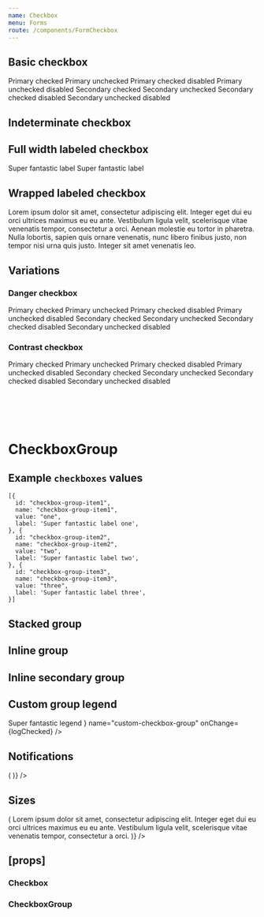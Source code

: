 ```yaml
---
name: Checkbox
menu: Forms
route: /components/FormCheckbox
---
```



<PageTitle src="components/Form/Checkbox" title="Checkbox" />

## Basic checkbox

<Playground>
  <ThemeWrapper>
    <Flex wrap direction="row">
      <Rhythm m={2}>
        <Flex direction="column">
          <Rhythm my={2}>
            <Checkbox checked name="basic" onChange={logChecked} />
            <Checkbox name="basic" onChange={logChecked} />
            <Checkbox checked name="basic" onChange={logChecked}>
              Primary checked
            </Checkbox>
            <Checkbox name="basic" onChange={logChecked}>
              Primary unchecked
            </Checkbox>
            <Checkbox checked disabled name="basic" onChange={logChecked}>
              Primary checked disabled
            </Checkbox>
            <Checkbox disabled name="basic" onChange={logChecked}>
              Primary unchecked disabled
            </Checkbox>
          </Rhythm>
        </Flex>
        <Flex direction="column">
          <Rhythm my={2}>
            <Checkbox checked name="basic" onChange={logChecked} variant="secondary" />
            <Checkbox name="basic" onChange={logChecked} variant="secondary" />
            <Checkbox checked name="basic" onChange={logChecked} variant="secondary">
              Secondary checked
            </Checkbox>
            <Checkbox name="basic" onChange={logChecked} variant="secondary">
              Secondary unchecked
            </Checkbox>
            <Checkbox checked disabled name="basic" onChange={logChecked} variant="secondary">
              Secondary checked disabled
            </Checkbox>
            <Checkbox disabled name="basic" onChange={logChecked} variant="secondary">
              Secondary unchecked disabled
            </Checkbox>
          </Rhythm>
        </Flex>
      </Rhythm>
    </Flex>
  </ThemeWrapper>
</Playground>

## Indeterminate checkbox

<Playground>
  <ThemeWrapper>
    <Rhythm my={2}>
      <FormComponentDemo unwrapped initialValue={false} property="checked" type="checkbox">
        <Checkbox indeterminate onChange={logChecked} />
      </FormComponentDemo>
      <FormComponentDemo unwrapped initialValue={false} property="checked" type="checkbox">
        <Checkbox indeterminate onChange={logChecked} variant="secondary" />
      </FormComponentDemo>
    </Rhythm>
  </ThemeWrapper>
</Playground>

## Full width labeled checkbox

<Playground>
  <ThemeWrapper>
    <Flex direction="column" style={{ width: 240 }}>
      <Rhythm my={2}>
        <Checkbox checked full name="labeled-Checkbox" onChange={logChecked}>
          Super fantastic label
        </Checkbox>
        <Checkbox full reverse name="labeled-Checkbox" onChange={logChecked}>
          Super fantastic label
        </Checkbox>
      </Rhythm>
    </Flex>
  </ThemeWrapper>
</Playground>

## Wrapped labeled checkbox

<Playground>
  <ThemeWrapper>
    <FormComponentDemo unwrapped initialValue={true} property="checked" type="checkbox">
      <Checkbox onChange={logChecked}>
        Lorem ipsum dolor sit amet, consectetur adipiscing elit. Integer eget dui eu orci ultrices maximus eu eu ante.
        Vestibulum ligula velit, scelerisque vitae venenatis tempor, consectetur a orci. Aenean molestie eu tortor in
        pharetra. Nulla lobortis, sapien quis ornare venenatis, nunc libero finibus justo, non tempor nisi urna quis
        justo. Integer sit amet venenatis leo.
      </Checkbox>
    </FormComponentDemo>
  </ThemeWrapper>
</Playground>

## Variations

### Danger checkbox

<Playground>
  <ThemeWrapper>
    <Flex wrap direction="row">
      <Rhythm m={2}>
        <Flex direction="column">
          <Rhythm my={2}>
            <Checkbox checked name="danger" onChange={logChecked} validity="danger">
              Primary checked
            </Checkbox>
            <Checkbox name="danger" onChange={logChecked} validity="danger">
              Primary unchecked
            </Checkbox>
            <Checkbox checked disabled name="danger" onChange={logChecked} validity="danger">
              Primary checked disabled
            </Checkbox>
            <Checkbox disabled name="danger" onChange={logChecked} validity="danger">
              Primary unchecked disabled
            </Checkbox>
          </Rhythm>
        </Flex>
        <Flex direction="column">
          <Rhythm my={2}>
            <Checkbox checked name="danger" onChange={logChecked} validity="danger" variant="secondary">
              Secondary checked
            </Checkbox>
            <Checkbox name="danger" onChange={logChecked} validity="danger" variant="secondary">
              Secondary unchecked
            </Checkbox>
            <Checkbox checked disabled name="danger" onChange={logChecked} validity="danger" variant="secondary">
              Secondary checked disabled
            </Checkbox>
            <Checkbox disabled name="danger" onChange={logChecked} validity="danger" variant="secondary">
              Secondary unchecked disabled
            </Checkbox>
          </Rhythm>
        </Flex>
      </Rhythm>
    </Flex>
  </ThemeWrapper>
</Playground>

### Contrast checkbox

<Playground>
  <ThemeWrapper contrast>
    <Flex wrap direction="row">
      <Rhythm m={2}>
        <Flex direction="column">
          <Rhythm my={2}>
            <Checkbox checked contrast name="contrast" onChange={logChecked}>
              Primary checked
            </Checkbox>
            <Checkbox contrast name="contrast" onChange={logChecked}>
              Primary unchecked
            </Checkbox>
            <Checkbox checked contrast disabled name="contrast" onChange={logChecked}>
              Primary checked disabled
            </Checkbox>
            <Checkbox contrast disabled name="contrast" onChange={logChecked}>
              Primary unchecked disabled
            </Checkbox>
          </Rhythm>
        </Flex>
        <Flex direction="column">
          <Rhythm my={2}>
            <Checkbox checked contrast name="contrast" onChange={logChecked} variant="secondary">
              Secondary checked
            </Checkbox>
            <Checkbox contrast name="contrast" onChange={logChecked} variant="secondary">
              Secondary unchecked
            </Checkbox>
            <Checkbox checked contrast disabled name="contrast" onChange={logChecked} variant="secondary">
              Secondary checked disabled
            </Checkbox>
            <Checkbox contrast disabled name="contrast" onChange={logChecked} variant="secondary">
              Secondary unchecked disabled
            </Checkbox>
          </Rhythm>
        </Flex>
      </Rhythm>
    </Flex>
  </ThemeWrapper>
</Playground>

# <br />

# CheckboxGroup

## Example `checkboxes` values

```
[{
  id: "checkbox-group-item1",
  name: "checkbox-group-item1",
  value: "one",
  label: 'Super fantastic label one',
}, {
  id: "checkbox-group-item2",
  name: "checkbox-group-item2",
  value: "two",
  label: 'Super fantastic label two',
}, {
  id: "checkbox-group-item3",
  name: "checkbox-group-item3",
  value: "three",
  label: 'Super fantastic label three',
}]
```

## Stacked group

<Playground>
  <FormComponentDemo initialValue={['one']} property="values" type="checkbox">
    <CheckboxGroup
      checkboxes={checkboxGroup}
      layout="stacked"
      legend="Super fantastic legend"
      name="stacked-checkbox-group"
      onChange={logChecked}
    />
  </FormComponentDemo>
</Playground>

## Inline group

<Playground>
  <FormComponentDemo initialValue={['one']} property="values" type="checkbox">
    <CheckboxGroup
      checkboxes={checkboxGroup}
      layout="inline"
      legend="Super fantastic legend"
      name="inline-checkbox-group"
      onChange={logChecked}
    />
  </FormComponentDemo>
</Playground>

## Inline secondary group

<Playground>
  <FormComponentDemo initialValue={['one']} property="values" type="checkbox">
    <CheckboxGroup
      checkboxes={checkboxGroup}
      layout="inline"
      legend="Super fantastic legend"
      name="inline-secondary-checkbox-group"
      onChange={logChecked}
      variant="secondary"
    />
  </FormComponentDemo>
</Playground>

## Custom group legend

<Playground>
  <FormComponentDemo initialValue={['one']} property="values" type="checkbox">
    <CheckboxGroup
      checkboxes={checkboxGroup}
      layout="inline"
      legend={
        <Typography as="legend" style={{ marginBottom: '8px' }} variants="medium-caps">
          Super fantastic legend
        </Typography>
      }
      name="custom-checkbox-group"
      onChange={logChecked}
    />
  </FormComponentDemo>
</Playground>

## Notifications

<Playground>
  <Looper
    list={['danger', 'warning', 'success', 'primary', 'neutral']}
    render={level => (
      <FormComponentDemo initialValue={['one']} property="values" type="checkbox">
        <NotifiedCheckboxGroup
          checkboxes={checkboxGroup}
          layout="inline"
          legend="Super fantastic legend"
          level={level}
          notification={`This is an example ${level} notification.`}
          onChange={logChecked}
        />
      </FormComponentDemo>
    )}
  />
</Playground>

## Sizes

<Playground>
  <ThemeWrapper>
    <Looper
      list={sizes}
      render={size => (
        <Rhythm py={3}>
          <FormComponentDemo unwrapped initialValue={true} property="checked" type="checkbox">
            <Checkbox onChange={logChecked} size={size}>
              Lorem ipsum dolor sit amet, consectetur adipiscing elit. Integer eget dui eu orci ultrices maximus eu eu
              ante. Vestibulum ligula velit, scelerisque vitae venenatis tempor, consectetur a orci.
            </Checkbox>
          </FormComponentDemo>
        </Rhythm>
      )}
    />
  </ThemeWrapper>
</Playground>

## \[props\]

### Checkbox

<Props of={Checkbox} />

### CheckboxGroup

<Props of={CheckboxGroup} />
